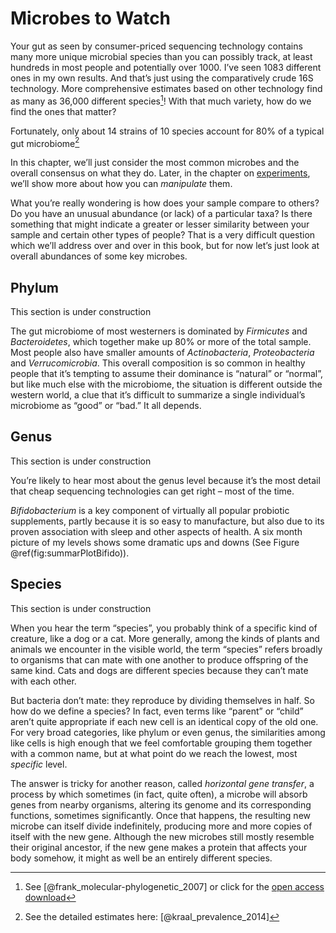 # Microbes to Watch {#Microbes}


Your gut as seen by consumer-priced sequencing technology contains many more unique microbial species than you can possibly track, at least hundreds in most people and potentially over 1000. I've seen 1083 different ones in my own results. And that's just using the comparatively crude 16S technology. More comprehensive estimates based on other technology find as many as 36,000 different species^[See [@frank_molecular-phylogenetic_2007] or click for the [open access download](http://www.pnas.org/content/104/34/13780.full)]!  With that much variety, how do we find the ones that matter?

Fortunately, only about 14 strains of 10 species account for 80% of a typical gut microbiome^[See the detailed estimates here: [@kraal_prevalence_2014]]

In this chapter, we'll just consider the most common microbes and the overall consensus on what they do.  Later, in the chapter on [experiments](#experiments), we'll show more about how you can _manipulate_ them.

What you're really wondering is how does your sample compare to others? Do you have an unusual abundance (or lack) of a particular taxa? Is there something that might indicate a greater or lesser similarity between your sample and certain other types of people? That is a very difficult question which we'll address over and over in this book, but for now let's just look at overall abundances of some key microbes. 

## Phylum {#microbesPhylum}

This section is under construction

The gut microbiome of most westerners is dominated by _Firmicutes_ and _Bacteroidetes_, which together make up 80% or more of the total sample.  Most people also have smaller amounts of _Actinobacteria_,  _Proteobacteria_ and _Verrucomicrobia_. This overall composition is so common in healthy people that it's tempting to assume their dominance is "natural" or "normal", but like much else with the microbiome, the situation is different outside the western world, a clue that it's difficult to summarize a single individual's microbiome as "good" or "bad." It all depends.



## Genus {#microbesGenus}

This section is under construction

You're likely to hear most about the genus level because it's the most detail that cheap sequencing technologies can get right -- most of the time. 


_Bifidobacterium_ is a key component of virtually all popular probiotic supplements, partly because it is so easy to manufacture, but also due to its proven association with sleep and other aspects of health. A six month picture of my levels shows some dramatic ups and downs (See Figure \@ref(fig:summarPlotBifido)).


## Species

This section is under construction

When you hear the term "species", you probably think of a specific kind of creature, like a dog or a cat. More generally, among the kinds of plants and animals we encounter in the visible world, the term "species" refers broadly to organisms that can mate with one another to produce offspring of the same kind. Cats and dogs are different species because they can't mate with each other.

But bacteria don't mate: they reproduce by dividing themselves in half. So how do we define a species? In fact, even terms like "parent" or "child" aren't quite appropriate if each new cell is an identical copy of the old one. For very broad categories, like phylum or even genus, the similarities among like cells is high enough that we feel comfortable grouping them together with a common name, but at what point do we reach the lowest, most _specific_ level. 

The answer is tricky for another reason, called _horizontal gene transfer_, a process by which sometimes (in fact, quite often), a microbe will absorb genes from nearby organisms, altering its genome and its corresponding functions, sometimes significantly. Once that happens, the resulting new microbe can itself divide indefinitely, producing more and more copies of itself with the new gene. Although the new microbes still mostly resemble their original ancestor, if the new gene makes a protein that affects your body somehow, it might as well be an entirely different species.

